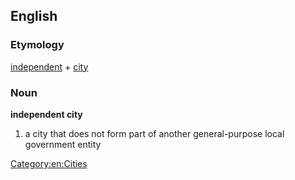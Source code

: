 ==English==
{{wikipedia}}
===Etymology===
[[independent]] + [[city]]
===Noun===
'''independent city'''
# a city that does not form part of another general-purpose local government entity
[[Category:en:Cities]]